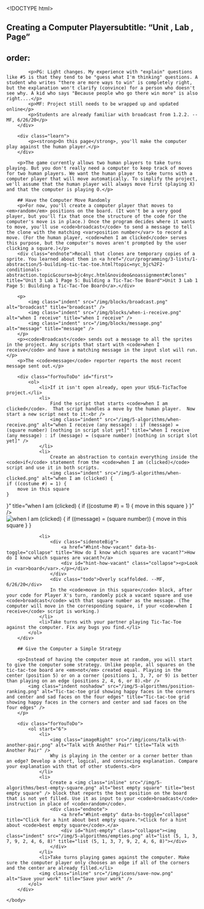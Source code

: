 <!DOCTYPE html>
<html lang="en">
    <head>
        <meta http-equiv="content-type" content="text/html; charset=utf-8" />
        <script type="text/javascript" src="/llab/loader.js"></script>
        <script type="text/javascript" src="/utilities/gifffer.min.js"></script>
        <script type="text/javascript">window.onload = function() {Gifffer();}</script>
        <link rel="stylesheet" type="text/css" href="/css/bjc-gifffer.css">
        <title>Unit 5 Lab 6: Tic-Tac-Toe with a Computer Player, Page 2</title>        
    </head>
    
    <body>
        ## Creating a Computer Playersubtitle: "Unit , Lab , Page"
order:
---
        <div class="todo">
            <p>PG: Light changes. My experience with "explain" questions like #5 is that they tend to be "guess what I'm thinking" questions. A student who writes "there are more ways to win" is completely right, but the explanation won't clarify (convince) for a person who doesn't see why. A kid who says "Because people who go there win more" is also right....</p>
            <p>MF: Project still needs to be wrapped up and updated online</p>
            <p>Students are already familiar with broadcast from 1.2.2. --MF, 6/26/20</p>
        </div>
        
		<div class="learn">
            <p><strong>On this page</strong>, you'll make the computer play against the human player.</p>
        </div>
        
        <p>The game currently allows two human players to take turns playing. But you don't really need a computer to keep track of moves for two human players. We want the human player to take turns with a computer player that will move automatically. To simplify the project, we'll assume that the human player will always move first (playing X) and that the computer is playing O.</p>
        
        ## Have the Computer Move Randomly
        <p>For now, you'll create a computer player that moves to <em>random</em> positions on the board. (It won't be a very good player, but you'll fix that once the structure of the code for the computer's move is in place.) Once the program decides where it wants to move, you'll use <code>broadcast</code> to send a message to tell the clone with the matching <var>position number</var> to record a move. (For the human player, <code>when I am clicked</code> serves this purpose, but the computer's moves aren't prompted by the user clicking a square.)</p>
        <div class="endnote">Recall that clones are temporary copies of a sprite. You learned about them in <a href="/cur/programming/3-lists/1-abstraction/5-building-tic-tac-toe.html?topic=nyc_bjc%2F2-conditionals-abstraction.topic&course=bjc4nyc.html&novideo&noassignment#clones" title="Unit 3 Lab 1 Page 5: Building a Tic-Tac-Toe Board">Unit 3 Lab 1 Page 5: Building a Tic-Tac-Toe Board</a>.</div>

        <p>
            <img class="indent" src="/img/blocks/broadcast.png" alt="broadcast" title="broadcast" />
            <img class="indent" src="/img/blocks/when-i-receive.png" alt="when I receive" title="when I receive" />
            <img class="indent" src="/img/blocks/message.png" alt="message" title="message" />
        </p>
        <p><code>Broadcast</code> sends out a message to all the sprites in the project. Any scripts that start with <code>when I receive</code> and have a matching message in the input slot will run.</p>
        <p>The <code>message</code> reporter reports the most recent message sent out.</p>
       
		<div class="forYouToDo" id="first">
			<ol>
                <li>If it isn't open already, open your U5L6-TicTacToe project.</li>
                <li>
                    Find the script that starts <code>when I am clicked</code>.  That script handles a move by the human player.  Now start a new script next to it:<br />
                    <img class="indent" src="/img/5-algorithms/when-receive.png" alt="when I receive (any message) : if (message) = (square number) [nothing in script slot yet]" title="when I receive (any message) : if (message) = (square number) [nothing in script slot yet]" />
                </li>
                <li>
                    Create an abstraction to contain everything inside the <code>if</code> statement from the <code>when I am (clicked)</code> script and use it in both scripts.
                    <img class="indent" src="/img/5-algorithms/when-clicked.png" alt="when I am (clicked) {
    if ((costume #) = 1) {
        move in this square
    }
}" title="when I am (clicked) {
    if ((costume #) = 1) {
        move in this square
    }
}" />&nbsp;&nbsp;&nbsp;
                    <img class="indent" src="/img/5-algorithms/when-receive-move.png" alt="when I am (clicked) {
    if ((message) = (square number)) {
        move in this square
    }
}" title="when I am (clicked) {
    if ((message) = (square number)) {
        move in this square
    }
}" />
                </li>
                <li>
                    <div class="sidenoteBig">
                        <a href="#hint-how-vacant" data-bs-toggle="collapse" title="How do I know which squares are vacant?">How do I know which squares are vacant?</a>
                        <div id="hint-how-vacant" class="collapse"><p>Look in <var>board</var>.</p></div>
                    </div>
                    <div class="todo">Overly scaffolded. --MF, 6/26/20</div>
                    In the <code>move in this square</code> block, after your code for Player X's turn, randomly pick a vacant square and use <code>broadcast</code> with that square number as the message. (The computer will move in the corresponding square, if your <code>when I receive</code> script is working.)
                </li>
				<li>Take turns with your partner playing Tic-Tac-Toe against the computer. Fix any bugs you find.</li>
			</ol>
		</div>

		## Give the Computer a Simple Strategy
		
		<p>Instead of having the computer move at random, you will start to give the computer some strategy. Unlike people, all squares on the tic-tac-toe board are <em>not</em> created equal. Playing in the center (position 5) or on a corner (positions 1, 3, 7, or 9) is better than playing on an edge (positions 2, 4, 6, or 8).<br />
            <img class="indent noshadow" src="/img/5-algorithms/position-ranking.png" alt="Tic-tac-toe grid showing happy faces in the corners and center and sad faces on the four edges" title="Tic-tac-toe grid showing happy faces in the corners and center and sad faces on the four edges" />
        </p>

        <div class="forYouToDo">
            <ol start="6">
            	<li>
                    <img class="imageRight" src="/img/icons/talk-with-another-pair.png" alt="Talk with Another Pair" title="Talk with Another Pair" />
                    Why is playing in the center or a corner better than an edge? Develop a short, logical, and convincing explanation. Compare your explanation with that of other students.<br>
                </li>
                <li>
                    Create a <img class="inline" src="/img/5-algorithms/best-empty-square.png" alt="best empty square" title="best empty square" /> block that reports the best position on the board that is not yet filled. Use it as input to your <code>broadcast</code> instruction in place of <code>random</code>.
                    <div class="endnote">
                        <a href="#hint-empty" data-bs-toggle="collapse" title="Click for a hint about best empty square.">Click for a hint about <code>best empty square</code>.</a>
                        <div id="hint-empty" class="collapse"><img class="indent" src="/img/5-algorithms/empties.png" alt="list (5, 1, 3, 7, 9, 2, 4, 6, 8)" title="list (5, 1, 3, 7, 9, 2, 4, 6, 8)"></div>
                    </div>
                </li>
                <li>Take turns playing games against the computer. Make sure the computer player only chooses an edge if all of the corners and the center are already filled.</li>
                <img class="inline" src="/img/icons/save-now.png" alt="Save your work" title="Save your work" />
			</ol>
		</div>
   
    </body>
</html>
